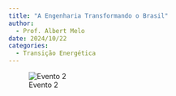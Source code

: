 ```yaml
---
title: "A Engenharia Transformando o Brasil"
author:
  - Prof. Albert Melo
date: 2024/10/22
categories: 
  - Transição Energética
---
```


![Evento 2](images/evento2.png)
